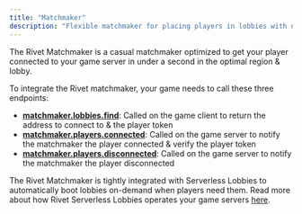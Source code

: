 ```yaml
---
title: "Matchmaker"
description: "Flexible matchmaker for placing players in lobbies with no wait times."
---
```


The Rivet Matchmaker is a casual matchmaker optimized to get your player connected to your game server in under a second in the optimal region & lobby.

To integrate the Rivet matchmaker, your game needs to call these three endpoints:

- **[matchmaker.lobbies.find](/matchmaker/api/post-lobbies-find)**: Called on the game client to return the address to connect to & the player token
- **[matchmaker.players.connected](/matchmaker/api/post-players-connected)**: Called on the game server to notify the matchmaker the player connected & verify the player token
- **[matchmaker.players.disconnected](/matchmaker/api/post-players-disconnected)**: Called on the game server to notify the matchmaker the player disconnected

The Rivet Matchmaker is tightly integrated with Serverless Lobbies to automatically boot lobbies on-demand when players need them. Read more about how Rivet Serverless Lobbies operates your game servers [here](/serverless-lobbies/introduction).

<CardGroup>
	<Card
		title="How the matchmaker chooses lobbies"
		icon="magnifying-glass"
		iconType="duotone"
		href="/matchmaker/concepts/finding-lobby"
	/>
	<Card
		title="Lobby environment variables"
		icon="list"
		iconType="duotone"
		href="/matchmaker/concepts/lobby-env"
	/>
	<Card
		title="matchmaker.lobbies.find"
		icon="code"
		iconType="duotone"
		href="/matchmaker/api/post-lobbies-find"
	/>
	<Card
		title="matchmaker.players.connected"
		icon="code"
		iconType="duotone"
		href="/matchmaker/api/post-players-connected"
	/>
	<Card
		title="matchmaker.players.disconnected"
		icon="code"
		iconType="duotone"
		href="/matchmaker/api/post-players-disconnected"
	/>
	<Card
		title="matchmaker.lobbies.ready"
		icon="code"
		iconType="duotone"
		href="/matchmaker/api/post-lobbies-ready"
	/>
</CardGroup>
